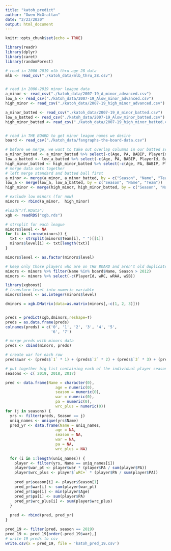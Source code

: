 ```yaml
---
title: "katoh_predict"
author: "Owen McGrattan"
date: "2/23/2020"
output: html_document
---
```


```r
knitr::opts_chunk$set(echo = TRUE)
```

```r
library(readr)
library(dplyr)
library(caret)
library(randomForest)
```


```r
# read in 2006-2019 mlb thru age 28 data
mlb <- read_csv("./katoh_data/mlb_thru_28.csv")


# read in 2006-2019 minor league data
a_minor <- read_csv("./katoh_data/2007-19_A_minor_advanced.csv")
low_a <- read_csv("./katoh_data/2007-19_Alow_minor_advanced.csv")
high_minor <- read_csv("./katoh_data/2007-19_high_minor_advanced.csv")

a_minor_batted <- read_csv("./katoh_data/2007-19_A_minor_batted.csv")
low_a_batted <- read_csv("./katoh_data/2007-19_Alow_minor_batted.csv")
high_minor_batted <- read_csv("./katoh_data/2007-19_high_minor_batted.csv")


# read in THE BOARD to get minor league names we desire
board <- read_csv("./katoh_data/fangraphs-the-board-data.csv")

```

```r
# before we merge, we want to take out overlap columns in our batted sets
a_minor_batted <- a_minor_batted %>% select(-c(Age, PA, BABIP, PlayerId, Balls, Strikes, Pitches))
low_a_batted <- low_a_batted %>% select(-c(Age, PA, BABIP, PlayerId, Balls, Strikes, Pitches))
high_minor_batted <- high_minor_batted %>% select(-c(Age, PA, BABIP, PlayerId, Balls, Strikes, Pitches))
# merge data sets together
# left merge standard and batted ball first
a_minor <- merge(a_minor, a_minor_batted, by = c("Season", "Name", "Team"))
low_a <- merge(low_a, low_a_batted, by = c("Season", "Name", "Team"))
high_minor <- merge(high_minor, high_minor_batted, by = c("Season", "Name", "Team"))

# exclude low minors (for now)
minors <- rbind(a_minor,  high_minor)

#load("rf.RData")
xgb <- readRDS("xgb.rds")
```


```r
# strsplit for each league
minors$level <- NA
for (i in 1:nrow(minors)) {
  txt <- strsplit(minors$Team[i], " ")[[1]]
  minors$level[i] <- txt[length(txt)]
}

minors$level <- as.factor(minors$level)
```



```r
# keep only those players who are on THE BOARD and aren't old duplicates
minors <- minors %>% filter(Name %in% board$Name, Season > 2012)
minors <- minors %>% select(-c(PlayerId, wRC, wRAA, wSB))
```




```r
library(xgboost)
# transform level into numeric variable
minors$level <- as.integer(minors$level) 

dminors = xgb.DMatrix(data=as.matrix(minors[,-c(1, 2, 3)]))


preds = predict(xgb,dminors,reshape=T)
preds = as.data.frame(preds)
colnames(preds) = c('0', '1', '2', '3', '4', '5', 
                    '6', '7')
```




```r
# merge preds with minors data
preds <- cbind(minors, preds)
```



```r
# create war for each row
preds$war <- (preds$`1` * 1) + (preds$`2` * 2) + (preds$`3` * 3) + (preds$`4` * 4) + (preds$`5` * 5) + (preds$`6` * 6) + (preds$`7` * 7)
```

```r
# put together big list containing each of the individual player seasons that we choose
seasons <- c( 2019, 2018, 2017)

pred <- data.frame(Name = character(0),
                      age = numeric(0),
                      season = numeric(0),
                      war = numeric(0),
                      pa = numeric(0),
                      wrc_plus = numeric(0))
for (j in seasons) {
  yrs <- filter(preds, Season == j)
  uniq_names <- unique(yrs$Name)
  pred_yr <- data.frame(Name = uniq_names,
                      age = NA,
                      season = NA,
                      war = NA,
                      pa = NA,
                      wrc_plus = NA)
  
  for (i in 1:length(uniq_names)) {
    player <- filter(yrs, Name == uniq_names[i])
    player$war_pt <- player$war * (player$PA / sum(player$PA))
    player$wrc_plus <- player$`wRC+` * (player$PA / sum(player$PA))
    
    pred_yr$season[i] <- player$Season[1]
    pred_yr$war[i] <- sum(player$war_pt)
    pred_yr$age[i] <- min(player$Age)
    pred_yr$pa[i] <- sum(player$PA)
    pred_yr$wrc_plus[i] <- sum(player$wrc_plus)
  }
  
  pred <- rbind(pred, pred_yr)
}


```

```r

pred_19 <- filter(pred, season == 2019) 
pred_19 <- pred_19[order(-pred_19$war),]
# write 19 preds to csv
write.csv(x = pred_19, file = 'katoh_pred_19.csv')
```



